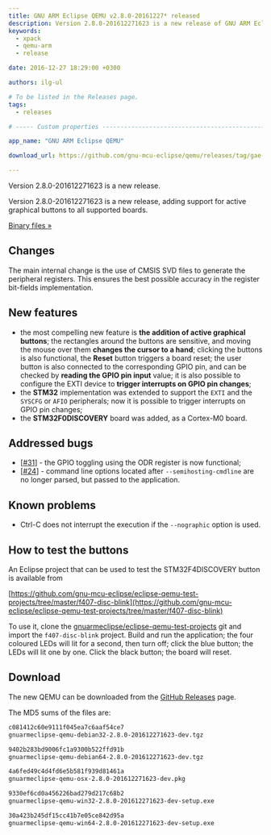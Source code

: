 ```yaml
---
title: GNU ARM Eclipse QEMU v2.8.0-20161227* released
description: Version 2.8.0-201612271623 is a new release of GNU ARM Eclipse QEMU.
keywords:
  - xpack
  - qemu-arm
  - release

date: 2016-12-27 18:29:00 +0300

authors: ilg-ul

# To be listed in the Releases page.
tags:
  - releases

# ----- Custom properties -----------------------------------------------------

app_name: "GNU ARM Eclipse QEMU"

download_url: https://github.com/gnu-mcu-eclipse/qemu/releases/tag/gae-2.8.0-20161227/

---
```


<head>
  <title>{frontMatter.title}</title>
  <meta property="og:title" content={frontMatter.title} />
</head>

Version 2.8.0-201612271623 is a new release.

<!-- truncate -->

Version 2.8.0-201612271623 is a new release, adding support for active graphical buttons to all supported boards.

<!-- truncate -->

<p><a href={frontMatter.download_url}>Binary files »</a></p>

## Changes

The main internal change is the use of CMSIS SVD files to generate the peripheral registers. This ensures the best possible accuracy in the register bit-fields implementation.

## New features

- the most compelling new feature is **the addition of active graphical buttons**; the rectangles around the buttons are sensitive, and moving the mouse over them **changes the cursor to a hand**; clicking the buttons is also functional, the **Reset** button triggers a board reset; the user button is also connected to the corresponding GPIO pin, and can be checked by **reading the GPIO pin input** value; it is also possible to configure the EXTI device to **trigger interrupts on GPIO pin changes**;
- the **STM32** implementation was extended to support the `EXTI` and the `SYSCFG` or `AFIO` peripherals; now it is possible to trigger interrupts on GPIO pin changes;
- the **STM32F0DISCOVERY** board was added, as a Cortex-M0 board.

## Addressed bugs

- [[#31](https://github.com/gnu-mcu-eclipse/qemu/issues/31)] - the GPIO toggling using the ODR register is now functional;
- [[#24](https://github.com/gnu-mcu-eclipse/qemu/issues/24)] - command line options located after `--semihosting-cmdline` are no longer parsed, but passed to the application.

## Known problems

- Ctrl-C does not interrupt the execution if the `--nographic` option is used.

## How to test the buttons

An Eclipse project that can be used to test the STM32F4DISCOVERY button is available from

[https://github.com/gnu-mcu-eclipse/eclipse-qemu-test-projects/tree/master/f407-disc-blink](https://github.com/gnu-mcu-eclipse/eclipse-qemu-test-projects/tree/master/f407-disc-blink)

To use it, clone the [gnuarmeclipse/eclipse-qemu-test-projects](https://github.com/gnu-mcu-eclipse/eclipse-qemu-test-projects) git and import the `f407-disc-blink` project. Build and run the application; the four coloured LEDs will lit for a second, then turn off; click the blue button; the LEDs will lit one by one. Click the black button; the board will reset.

## Download

The new QEMU can be downloaded from the <a href={frontMatter.download_url}>GitHub Releases</a> page.

The MD5 sums of the files are:

```txt
c081412c60e9111f045ea7c6aaf54ce7
gnuarmeclipse-qemu-debian32-2.8.0-201612271623-dev.tgz

9402b283bd9006fc1a9300b522ffd91b
gnuarmeclipse-qemu-debian64-2.8.0-201612271623-dev.tgz

4a6fed49c4d4fd6e5b581f939d81461a
gnuarmeclipse-qemu-osx-2.8.0-201612271623-dev.pkg

9330ef6cd0a456226bad279d217c68b2
gnuarmeclipse-qemu-win32-2.8.0-201612271623-dev-setup.exe

30a423b245df15cc41b7e05ce842d95a
gnuarmeclipse-qemu-win64-2.8.0-201612271623-dev-setup.exe

```
